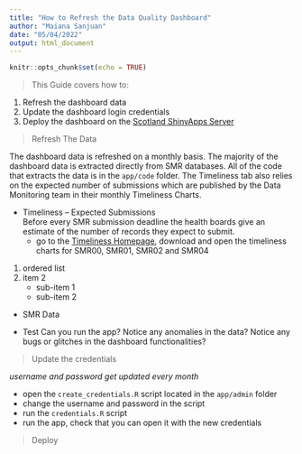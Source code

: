 ```yaml
---
title: "How to Refresh the Data Quality Dashboard"
author: "Maiana Sanjuan"
date: "05/04/2022"
output: html_document
---
```


```r
knitr::opts_chunk$set(echo = TRUE)
```

> This Guide covers how to:

1. Refresh the dashboard data
2. Update the dashboard login credentials
3. Deploy the dashboard on the [Scotland ShinyApps Server](https://scotland.shinyapps.io/phs-dq-dashboard/)

> Refresh The Data

The dashboard data is refreshed on a monthly basis. The majority of the dashboard data is extracted directly from SMR databases. All of the code that extracts the data is in the `app/code` folder. The Timeliness tab also relies on the expected number of submissions which are published by the Data Monitoring team in their monthly Timeliness Charts.

* Timeliness -- Expected Submissions  
Before every SMR submission deadline the health boards give an estimate of the number of records they expect to submit. 
    + go to the [Timeliness Homepage](https://beta.isdscotland.org/products-and-services/data-management-hospital-activity/smr-timeliness/), download and open the timeliness charts for SMR00, SMR01, SMR02 and SMR04


1. ordered list
2. item 2
    + sub-item 1
    + sub-item 2 

* SMR Data


* Test
Can you run the app? Notice any anomalies in the data? Notice any bugs or glitches in the dashboard functionalities?

> Update the credentials

*username and password get updated every month*

+ open the `create_credentials.R` script located in the `app/admin` folder
+ change the username and password in the script
+ run the `credentials.R` script
+ run the app, check that you can open it with the new credentials


> Deploy


<!-- ## R Markdown -->

<!-- This is an R Markdown document. Markdown is a simple formatting syntax for authoring HTML, PDF, and MS Word documents. For more details on using R Markdown see <http://rmarkdown.rstudio.com>. -->

<!-- When you click the **Knit** button a document will be generated that includes both content as well as the output of any embedded R code chunks within the document. You can embed an R code chunk like this: -->

<!-- ```{r cars} -->
<!-- summary(cars) -->
<!-- ``` -->

<!-- ## Including Plots -->

<!-- You can also embed plots, for example: -->

<!-- ```{r pressure, echo=FALSE} -->
<!-- plot(pressure) -->
<!-- ``` -->

<!-- Note that the `echo = FALSE` parameter was added to the code chunk to prevent printing of the R code that generated the plot. -->
